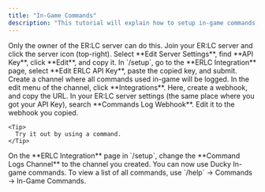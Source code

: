 ```yaml
---
title: "In-Game Commands"
description: "This tutorial will explain how to setup in-game commands, and quickly do things such as starting your shift, punishing someone or running an automation."
---
```


<Steps>
  <Step title="Link your ER:LC Server">
    <Tip>
      Only the owner of the ER:LC server can do this.
    </Tip>
    Join your ER:LC server and click the server icon (top-right). Select **Edit Server Settings**, find **API Key**, click **Edit**, and copy it. In `/setup`, go to the **ERLC Integration** page, select **Edit ERLC API Key**, paste the copied key, and submit.
  </Step>
  <Step title="ER:LC Command Logs">
    Create a channel where all commands used in-game will be logged. In the edit menu of the channel, click **Integrations**. Here, create a webhook, and copy the URL. In your ER:LC server settings (the same place where you got your API Key), search **Commands Log Webhook**. Edit it to the webhook you copied.

    <Tip>
      Try it out by using a command.
    </Tip>
  </Step>
  <Step title="Configuring with Ducky">
    On the **ERLC Integration** page in `/setup`, change the **Command Logs Channel** to the channel you created.
  </Step>
  <Step title="Done">
    You can now use Ducky In-game commands. To view a list of all commands, use `/help` → Commands → In-Game Commands.
  </Step>
</Steps>
